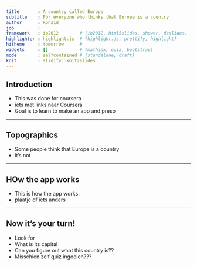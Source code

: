 ```yaml
---
title       : A country called Europe
subtitle    : For everyone who thinks that Europe is a country
author      : Rona1d
job         : 
framework   : io2012        # {io2012, html5slides, shower, dzslides, ...}
highlighter : highlight.js  # {highlight.js, prettify, highlight}
hitheme     : tomorrow      # 
widgets     : []            # {mathjax, quiz, bootstrap}
mode        : selfcontained # {standalone, draft}
knit        : slidify::knit2slides
---
```


## Introduction

* This was done for coursera
* iets met links naar Coursera
* Goal is to learn to make an app and preso

---

## Topographics

* Some people think that Europe is a country
* it's not

---

## HOw the app works

* This is how the app works:
* plaatje of  iets anders

---

## Now it's your turn!

* Look for
* What is its capital
* Can you figure out what this country is??
* Misschien zelf quiz ingooien???








